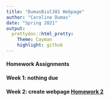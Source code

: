 ```yaml
---
title: "DumasBiol381 Webpage"
author: "Caroline Dumas"
date: "Spring 2021"
output: 
  prettydoc::html_pretty:
    Theme: Cayman
    highlight: github
---
```

#### Homework Assignments 

#### Week 1: nothing due 

#### Week 2: create webpage [Homework 2](HW2.html)



